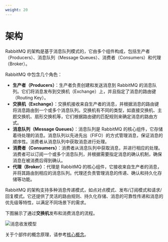 ```yaml
---
weight: 20
---
```


# 架构

RabbitMQ 的架构是基于消息队列模式的，它由多个组件构成，包括生产者（Producers）、消息队列（Message Queues）、消费者（Consumers）和代理（Broker）。

RabbitMQ 中包含几个角色：

* **生产者（Producers）**：生产者负责创建和发送消息到 RabbitMQ 的消息队列。它们将消息发布到交换机（Exchange）上，并且指定了消息的路由键（Routing Key）。
* **交换机（Exchange）**：交换机接收来自生产者的消息，并根据消息的路由键将消息路由到一个或多个消息队列。交换机有不同的类型，如直接交换机、主题交换机、扇形交换机等，它们根据路由键的匹配规则来确定消息的路由方式。
* **消息队列（Message Queues）**：消息队列是 RabbitMQ 的核心组件，它存储着待处理的消息。消息队列以先进先出（FIFO）的方式管理消息，保证消息的顺序性。消费者从消息队列中获取消息进行处理。
* **消费者（Consumers）**：消费者从消息队列中获取消息，并进行相应的处理。消费者可以订阅一个或多个消息队列，并根据需要指定消息的确认机制，确保消息在被消费后得到确认。
* **代理（Broker）**：代理是 RabbitMQ 的核心组件，它接收来自生产者的消息，并将其路由到相应的消息队列。代理还负责管理消息的传递、确认和持久化存储等功能。

RabbitMQ 的架构支持多种消息传递模式，如点对点模式、发布/订阅模式和请求/回复模式。它还提供了灵活的路由规则、持久化存储、消息的可靠性传递和消息的优先级等特性，以满足不同场景下的需求。

下图展示了通过**交换机**发布和消费消息的流程。

![消息收发模型](./assets/rabbitmq-arch-1.png)

关于个部件的概念原理，请参考[核心概念](./concepts)。

